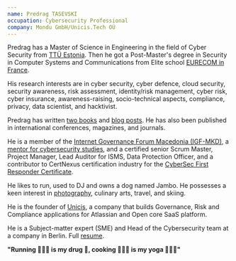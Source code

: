 ```yaml
---
name: Predrag TASEVSKI
occupation: Cybersecurity Professional
company: Mondu GmbH/Unicis.Tech OÚ
---
```


Predrag has a Master of Science in Engineering in the field of Cyber Security from [TTÜ Estonia](https://taltech.ee/). Then he got a Post-Master's degree in Security in Computer Systems and Communications from Elite school [EURECOM in France](https://www.eurecom.fr/en).

His research interests are in cyber security, cyber defence, cloud security, security awareness, risk assessment, identity/risk management, cyber risk, cyber insurance, awareness-raising, socio-technical aspects, compliance, privacy, data scientist, and hacktivist.

Predrag has written [two books](/publication) and [blog posts](/blog). He has also been published in international conferences, magazines, and journals.

He is a member of the [Internet Governance Forum Macedonia (IGF-MKD)](https://igfmkd.mk/en/starting_page/), a [mentor for cybersecurity studies](/teaching), and a certified senior Scrum Master, Project Manager, Lead Auditor for ISMS, Data Protection Officer, and a contributor to CertNexus certification industry for the [CyberSec First Responder Certificate](https://certnexus.com/cybersec-first-responder-cfr/).

He likes to run, used to DJ and owns a dog named Jambo. He possesses a keen interest in [photography](/photography), culinary arts, travel, and skiing.

He is the founder of [Unicis](https://www.unicis.tech), a company that builds Governance, Risk and Compliance applications for Atlassian and Open core SaaS platform.

He is a Subject-matter expert (SME) and Head of the Cybersecurity team at a company in Berlin. Full [resume](/resume).

**"Running 🏃🏻‍♂️ is my drug 💊, cooking 👨🏻‍🍳 is my yoga 🧘🏻‍♂️"**